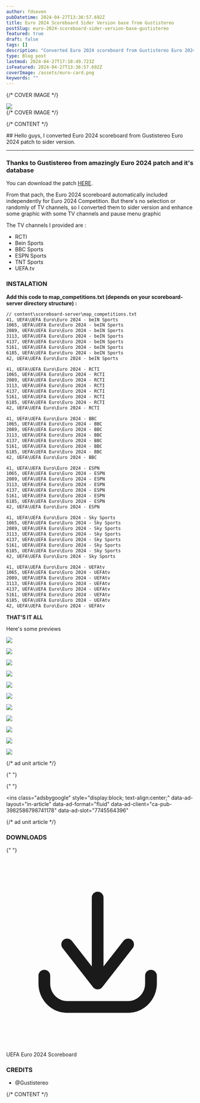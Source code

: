 ```yaml
---
author: fdseven
pubDatetime: 2024-04-27T13:36:57.692Z
title: Euro 2024 Scoreboard Sider Version base from Gustistereo
postSlug: euro-2024-scoreboard-sider-version-base-gustistereo
featured: true
draft: false
tags: []
description: "Converted Euro 2024 scoreboard from Gustistereo Euro 2024 patch to sider version. "
type: Blog post
lastmod: 2024-04-27T17:18:49.723Z
isFeatured: 2024-04-27T13:36:57.692Z
coverImage: /assets/euro-card.png
keywords: ""
---
```



{/* COVER IMAGE */}

<div class="col-start-1 col-span-8 lg:col-start-2 lg:col-end-9 lg:row-span-2 mt-0 lg:-mt-40">
  <div className="relative lg:-mr-8">
    <img
      transition:persist
      src={frontmatter.coverImage}
      className="cover w-full aspect-video object-cover"
    />
  </div>
</div>
{/* COVER IMAGE */}

{/* CONTENT */}

<div class="col-span-8 md:col-start-2 md:col-span-6 lg:col-start-2 lg:col-span-4 [&>h2]:!mt-0">
  ## Hello guys, I converted Euro 2024 scoreboard from Gustistereo Euro 2024 patch to sider version. 
  
  <hr />

### Thanks to Gustistereo from amazingly Euro 2024 patch and it's database

You can download the patch [HERE](https://www.pesmania.web.id/posts/pes-2021-uefa-euro-2024-special-competition-patch-gustistereo).

From that pach, the Euro 2024 scoreboard automatically included independently for Euro 2024 Competition. But there's no selection or randomly of TV channels, so I converted them to sider version and enhance some graphic with some TV channels and pause menu graphic

The TV channels I provided are :

- RCTI
- Bein Sports
- BBC Sports
- ESPN Sports
- TNT Sports
- UEFA.tv

### INSTALATION

**Add this code to map_competitions.txt (depends on your scoreboard-server directory structure) :**

```txt
// content\scoreboard-server\map_competitions.txt
41, UEFA\UEFA Euro\Euro 2024 - beIN Sports
1065, UEFA\UEFA Euro\Euro 2024 - beIN Sports
2089, UEFA\UEFA Euro\Euro 2024 - beIN Sports
3113, UEFA\UEFA Euro\Euro 2024 - beIN Sports
4137, UEFA\UEFA Euro\Euro 2024 - beIN Sports
5161, UEFA\UEFA Euro\Euro 2024 - beIN Sports
6185, UEFA\UEFA Euro\Euro 2024 - beIN Sports
42, UEFA\UEFA Euro\Euro 2024 - beIN Sports

41, UEFA\UEFA Euro\Euro 2024 - RCTI
1065, UEFA\UEFA Euro\Euro 2024 - RCTI
2089, UEFA\UEFA Euro\Euro 2024 - RCTI
3113, UEFA\UEFA Euro\Euro 2024 - RCTI
4137, UEFA\UEFA Euro\Euro 2024 - RCTI
5161, UEFA\UEFA Euro\Euro 2024 - RCTI
6185, UEFA\UEFA Euro\Euro 2024 - RCTI
42, UEFA\UEFA Euro\Euro 2024 - RCTI

41, UEFA\UEFA Euro\Euro 2024 - BBC
1065, UEFA\UEFA Euro\Euro 2024 - BBC
2089, UEFA\UEFA Euro\Euro 2024 - BBC
3113, UEFA\UEFA Euro\Euro 2024 - BBC
4137, UEFA\UEFA Euro\Euro 2024 - BBC
5161, UEFA\UEFA Euro\Euro 2024 - BBC
6185, UEFA\UEFA Euro\Euro 2024 - BBC
42, UEFA\UEFA Euro\Euro 2024 - BBC

41, UEFA\UEFA Euro\Euro 2024 - ESPN
1065, UEFA\UEFA Euro\Euro 2024 - ESPN
2089, UEFA\UEFA Euro\Euro 2024 - ESPN
3113, UEFA\UEFA Euro\Euro 2024 - ESPN
4137, UEFA\UEFA Euro\Euro 2024 - ESPN
5161, UEFA\UEFA Euro\Euro 2024 - ESPN
6185, UEFA\UEFA Euro\Euro 2024 - ESPN
42, UEFA\UEFA Euro\Euro 2024 - ESPN

41, UEFA\UEFA Euro\Euro 2024 - Sky Sports
1065, UEFA\UEFA Euro\Euro 2024 - Sky Sports
2089, UEFA\UEFA Euro\Euro 2024 - Sky Sports
3113, UEFA\UEFA Euro\Euro 2024 - Sky Sports
4137, UEFA\UEFA Euro\Euro 2024 - Sky Sports
5161, UEFA\UEFA Euro\Euro 2024 - Sky Sports
6185, UEFA\UEFA Euro\Euro 2024 - Sky Sports
42, UEFA\UEFA Euro\Euro 2024 - Sky Sports

41, UEFA\UEFA Euro\Euro 2024 - UEFAtv
1065, UEFA\UEFA Euro\Euro 2024 - UEFAtv
2089, UEFA\UEFA Euro\Euro 2024 - UEFAtv
3113, UEFA\UEFA Euro\Euro 2024 - UEFAtv
4137, UEFA\UEFA Euro\Euro 2024 - UEFAtv
5161, UEFA\UEFA Euro\Euro 2024 - UEFAtv
6185, UEFA\UEFA Euro\Euro 2024 - UEFAtv
42, UEFA\UEFA Euro\Euro 2024 - UEFAtv
```

**THAT'S IT ALL**

Here's some previews

![](/assets/euro-card.png)

![](/assets/euro-formation.png)

![](/assets/euro1.jpeg)

![](/assets/euro2.jpeg)

![](/assets/euro-rcti.jpeg)

![](/assets/euro-pause.jpeg)

![](/assets/euro-bbcsport.png)

![](/assets/euro-beinsports.png)

![](/assets/euro-espn.png)

![](/assets/euro-skysports.png)

![](/assets/euro-uefatv.png)

{/* ad unit article */}

{" "}

<script
  async
  src="https://pagead2.googlesyndication.com/pagead/js/adsbygoogle.js?client=ca-pub-3982586798741178"
  crossorigin="anonymous"
></script>

{" "}

<ins
  class="adsbygoogle"
  style="display:block; text-align:center;"
  data-ad-layout="in-article"
  data-ad-format="fluid"
  data-ad-client="ca-pub-3982586798741178"
  data-ad-slot="7745564396"
></ins>
<script>(adsbygoogle = window.adsbygoogle || []).push({});</script>
{/* ad unit article */}

### DOWNLOADS

{" "}

<div className="flex flex-wrap gap-2">
  <LinkButton
    targetNew={true}
    title="Euro 2024 Scoreboard"
    href="https://modsfire.com/fiR0ab4ZUnO2hi7"
    className="flex items-center [&>p]:!m-0 px-4 !text-skin-inverted [&>p]:!text-skin-inverted [&>p>svg]:text-skin-inverted bg-skin-accent rounded-full !decoration-transparent border border-skin-accent transition duration-500"
  >
    <svg
      class="text-skin-inverted"
      viewBox="0 0 24 24"
      fill="none"
      xmlns="http://www.w3.org/2000/svg"
    >
      <g id="SVGRepo_bgCarrier" stroke-width="0"></g>
      <g
        id="SVGRepo_tracerCarrier"
        stroke-linecap="round"
        stroke-linejoin="round"
      ></g>
      <g id="SVGRepo_iconCarrier">
        <path
          d="M5.625 15C5.625 14.5858 5.28921 14.25 4.875 14.25C4.46079 14.25 4.125 14.5858 4.125 15H5.625ZM4.875 16H4.125H4.875ZM19.275 15C19.275 14.5858 18.9392 14.25 18.525 14.25C18.1108 14.25 17.775 14.5858 17.775 15H19.275ZM11.1086 15.5387C10.8539 15.8653 10.9121 16.3366 11.2387 16.5914C11.5653 16.8461 12.0366 16.7879 12.2914 16.4613L11.1086 15.5387ZM16.1914 11.4613C16.4461 11.1347 16.3879 10.6634 16.0613 10.4086C15.7347 10.1539 15.2634 10.2121 15.0086 10.5387L16.1914 11.4613ZM11.1086 16.4613C11.3634 16.7879 11.8347 16.8461 12.1613 16.5914C12.4879 16.3366 12.5461 15.8653 12.2914 15.5387L11.1086 16.4613ZM8.39138 10.5387C8.13662 10.2121 7.66533 10.1539 7.33873 10.4086C7.01212 10.6634 6.95387 11.1347 7.20862 11.4613L8.39138 10.5387ZM10.95 16C10.95 16.4142 11.2858 16.75 11.7 16.75C12.1142 16.75 12.45 16.4142 12.45 16H10.95ZM12.45 5C12.45 4.58579 12.1142 4.25 11.7 4.25C11.2858 4.25 10.95 4.58579 10.95 5H12.45ZM4.125 15V16H5.625V15H4.125ZM4.125 16C4.125 18.0531 5.75257 19.75 7.8 19.75V18.25C6.61657 18.25 5.625 17.2607 5.625 16H4.125ZM7.8 19.75H15.6V18.25H7.8V19.75ZM15.6 19.75C17.6474 19.75 19.275 18.0531 19.275 16H17.775C17.775 17.2607 16.7834 18.25 15.6 18.25V19.75ZM19.275 16V15H17.775V16H19.275ZM12.2914 16.4613L16.1914 11.4613L15.0086 10.5387L11.1086 15.5387L12.2914 16.4613ZM12.2914 15.5387L8.39138 10.5387L7.20862 11.4613L11.1086 16.4613L12.2914 15.5387ZM12.45 16V5H10.95V16H12.45Z"
          fill="currentColor"
        ></path>
      </g>
    </svg>
    <p>UEFA Euro 2024 Scoreboard</p>
  </LinkButton>
</div>

### CREDITS

- @Gustistereo

</div>
{/* CONTENT */}
